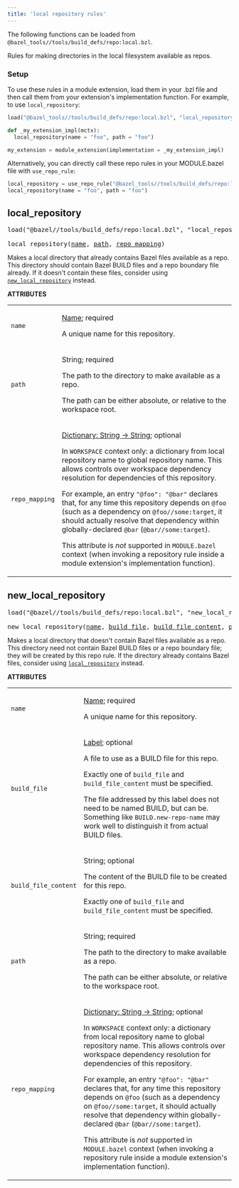 ```yaml
---
title: 'local repository rules'
---
```


The following functions can be loaded from
`@bazel_tools//tools/build_defs/repo:local.bzl`.
<!-- Generated with Stardoc: http://skydoc.bazel.build -->

Rules for making directories in the local filesystem available as repos.

### Setup

To use these rules in a module extension, load them in your .bzl file and then call them from your
extension's implementation function. For example, to use `local_repository`:

```python
load("@bazel_tools//tools/build_defs/repo:local.bzl", "local_repository")

def _my_extension_impl(mctx):
  local_repository(name = "foo", path = "foo")

my_extension = module_extension(implementation = _my_extension_impl)
```

Alternatively, you can directly call these repo rules in your MODULE.bazel file with
`use_repo_rule`:

```python
local_repository = use_repo_rule("@bazel_tools//tools/build_defs/repo:local.bzl", "local_repository")
local_repository(name = "foo", path = "foo")
```

<a id="local_repository"></a>

## local_repository

<pre>
load("@bazel//tools/build_defs/repo:local.bzl", "local_repository")

local_repository(<a href="#local_repository-name">name</a>, <a href="#local_repository-path">path</a>, <a href="#local_repository-repo_mapping">repo_mapping</a>)
</pre>

Makes a local directory that already contains Bazel files available as a repo. This directory should contain Bazel BUILD files and a repo boundary file already. If it doesn't contain these files, consider using [`new_local_repository`](#new_local_repository) instead.

**ATTRIBUTES**

<table class="params-table">
<colgroup>
<col class="col-param" />
<col class="col-description" />
</colgroup>
<tbody>
<tr id="local_repository-name">
<td><code>name</code></td>
<td>

<a href="https://bazel.build/versions/8.3.0/concepts/labels#target-names">Name</a>; required

<p>

A unique name for this repository.

</p>
</td>
</tr>
<tr id="local_repository-path">
<td><code>path</code></td>
<td>

String; required

<p>

The path to the directory to make available as a repo.

The path can be either absolute, or relative to the workspace root.

</p>
</td>
</tr>
<tr id="local_repository-repo_mapping">
<td><code>repo_mapping</code></td>
<td>

<a href="https://bazel.build/versions/8.3.0/rules/lib/dict">Dictionary: String -> String</a>; optional

<p>

In `WORKSPACE` context only: a dictionary from local repository name to global repository name. This allows controls over workspace dependency resolution for dependencies of this repository.

For example, an entry `"@foo": "@bar"` declares that, for any time this repository depends on `@foo` (such as a dependency on `@foo//some:target`, it should actually resolve that dependency within globally-declared `@bar` (`@bar//some:target`).

This attribute is _not_ supported in `MODULE.bazel` context (when invoking a repository rule inside a module extension's implementation function).

</p>
</td>
</tr>
</tbody>
</table>

<a id="new_local_repository"></a>

## new_local_repository

<pre>
load("@bazel//tools/build_defs/repo:local.bzl", "new_local_repository")

new_local_repository(<a href="#new_local_repository-name">name</a>, <a href="#new_local_repository-build_file">build_file</a>, <a href="#new_local_repository-build_file_content">build_file_content</a>, <a href="#new_local_repository-path">path</a>, <a href="#new_local_repository-repo_mapping">repo_mapping</a>)
</pre>

Makes a local directory that doesn't contain Bazel files available as a repo. This directory need not contain Bazel BUILD files or a repo boundary file; they will be created by this repo rule. If the directory already contains Bazel files, consider using [`local_repository`](#local_repository) instead.

**ATTRIBUTES**

<table class="params-table">
<colgroup>
<col class="col-param" />
<col class="col-description" />
</colgroup>
<tbody>
<tr id="new_local_repository-name">
<td><code>name</code></td>
<td>

<a href="https://bazel.build/versions/8.3.0/concepts/labels#target-names">Name</a>; required

<p>

A unique name for this repository.

</p>
</td>
</tr>
<tr id="new_local_repository-build_file">
<td><code>build_file</code></td>
<td>

<a href="https://bazel.build/versions/8.3.0/concepts/labels">Label</a>; optional

<p>

A file to use as a BUILD file for this repo.

Exactly one of `build_file` and `build_file_content` must be specified.

The file addressed by this label does not need to be named BUILD, but can be. Something like `BUILD.new-repo-name` may work well to distinguish it from actual BUILD files.

</p>
</td>
</tr>
<tr id="new_local_repository-build_file_content">
<td><code>build_file_content</code></td>
<td>

String; optional

<p>

The content of the BUILD file to be created for this repo.

Exactly one of `build_file` and `build_file_content` must be specified.

</p>
</td>
</tr>
<tr id="new_local_repository-path">
<td><code>path</code></td>
<td>

String; required

<p>

The path to the directory to make available as a repo.

The path can be either absolute, or relative to the workspace root.

</p>
</td>
</tr>
<tr id="new_local_repository-repo_mapping">
<td><code>repo_mapping</code></td>
<td>

<a href="https://bazel.build/versions/8.3.0/rules/lib/dict">Dictionary: String -> String</a>; optional

<p>

In `WORKSPACE` context only: a dictionary from local repository name to global repository name. This allows controls over workspace dependency resolution for dependencies of this repository.

For example, an entry `"@foo": "@bar"` declares that, for any time this repository depends on `@foo` (such as a dependency on `@foo//some:target`, it should actually resolve that dependency within globally-declared `@bar` (`@bar//some:target`).

This attribute is _not_ supported in `MODULE.bazel` context (when invoking a repository rule inside a module extension's implementation function).

</p>
</td>
</tr>
</tbody>
</table>

